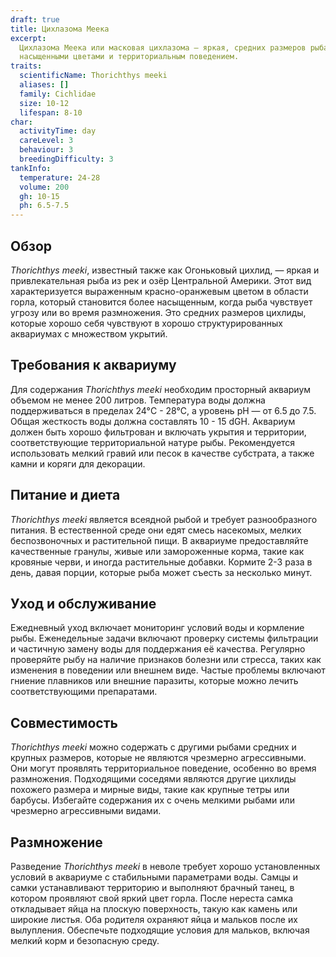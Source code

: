 ```yaml
---
draft: true
title: Цихлазома Меека
excerpt:
  Цихлазома Меека или масковая цихлазома — яркая, средних размеров рыба из Центральной Америки, известная своими
  насыщенными цветами и территориальным поведением.
traits:
  scientificName: Thorichthys meeki
  aliases: []
  family: Cichlidae
  size: 10-12
  lifespan: 8-10
char:
  activityTime: day
  careLevel: 3
  behaviour: 3
  breedingDifficulty: 3
tankInfo:
  temperature: 24-28
  volume: 200
  gh: 10-15
  ph: 6.5-7.5
---
```


## Обзор

_Thorichthys meeki_, известный также как Огоньковый цихлид, — яркая и привлекательная рыба из рек и озёр Центральной
Америки. Этот вид характеризуется выраженным красно-оранжевым цветом в области горла, который становится более
насыщенным, когда рыба чувствует угрозу или во время размножения. Это средних размеров цихлиды, которые хорошо себя
чувствуют в хорошо структурированных аквариумах с множеством укрытий.

## Требования к аквариуму

Для содержания _Thorichthys meeki_ необходим просторный аквариум объемом не менее 200 литров. Температура воды должна
поддерживаться в пределах 24°C - 28°C, а уровень pH — от 6.5 до 7.5. Общая жесткость воды должна составлять 10 - 15 dGH.
Аквариум должен быть хорошо фильтрован и включать укрытия и территории, соответствующие территориальной натуре рыбы.
Рекомендуется использовать мелкий гравий или песок в качестве субстрата, а также камни и коряги для декорации.

## Питание и диета

_Thorichthys meeki_ является всеядной рыбой и требует разнообразного питания. В естественной среде они едят смесь
насекомых, мелких беспозвоночных и растительной пищи. В аквариуме предоставляйте качественные гранулы, живые или
замороженные корма, такие как кровяные черви, и иногда растительные добавки. Кормите 2-3 раза в день, давая порции,
которые рыба может съесть за несколько минут.

## Уход и обслуживание

Ежедневный уход включает мониторинг условий воды и кормление рыбы. Еженедельные задачи включают проверку системы
фильтрации и частичную замену воды для поддержания её качества. Регулярно проверяйте рыбу на наличие признаков болезни
или стресса, таких как изменения в поведении или внешнем виде. Частые проблемы включают гниение плавников или внешние
паразиты, которые можно лечить соответствующими препаратами.

## Совместимость

_Thorichthys meeki_ можно содержать с другими рыбами средних и крупных размеров, которые не являются чрезмерно
агрессивными. Они могут проявлять территориальное поведение, особенно во время размножения. Подходящими соседями
являются другие цихлиды похожего размера и мирные виды, такие как крупные тетры или барбусы. Избегайте содержания их с
очень мелкими рыбами или чрезмерно агрессивными видами.

## Размножение

Разведение _Thorichthys meeki_ в неволе требует хорошо установленных условий в аквариуме с стабильными параметрами воды.
Самцы и самки устанавливают территорию и выполняют брачный танец, в котором проявляют свой яркий цвет горла. После
нереста самка откладывает яйца на плоскую поверхность, такую как камень или широкие листья. Оба родителя охраняют яйца и
мальков после их вылупления. Обеспечьте подходящие условия для мальков, включая мелкий корм и безопасную среду.

